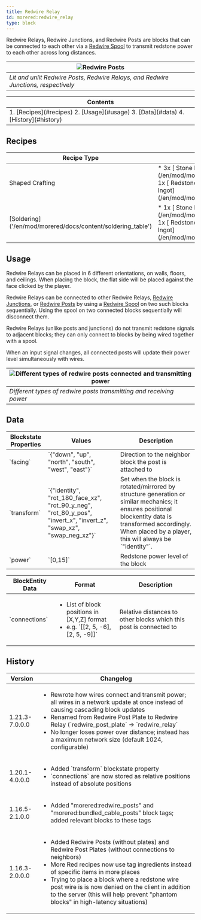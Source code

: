 ```yaml
---
title: Redwire Relay
id: morered:redwire_relay
type: block
---
```


Redwire Relays, Redwire Junctions, and Redwire Posts are blocks that can be connected to each other via a [Redwire Spool](/en/mod/morered/docs/content/wires_and_cables/redwire_spool) to transmit redstone power to each other across long distances.

| ![Redwire Posts](https://www.commoble.net/images/morered/redwire_posts_lit_unlit.png)
| ---
| _Lit and unlit Redwire Posts, Redwire Relays, and Redwire Junctions, respectively_

<table>
	<thead><tr><th>Contents</th></tr></thead>
	<tbody><tr><td>
		1. [Recipes](#recipes)
		2. [Usage](#usage)
		3. [Data](#data)
		4. [History](#history)
	</td></tr></tbody>
</table>

## Recipes

<table>
	<thead>
		<tr>
			<th>Recipe Type</th>
			<th>Ingredients</th>
			<th>Output</th>
			<th>Example</th>
		</tr>
	</thead>
	<tbody>
		<tr>
			<td>Shaped Crafting</td>
			<td style={{width: '30%'}}>
				* 3x [<ModAsset width={32} height={32} location='morered:stone_plate'/> Stone Plate](/en/mod/morered/docs/content/building_and_crafting/stone_plate)
				* 1x [<ModAsset width={32} height={32} location='iron_ingot'/> Redstone Torch](https://minecraft.wiki/Iron_Ingot)
				* 1x [<ModAsset width={32} height={32} location='morered:red_alloy_ingot'/> Red Alloy Ingot](/en/mod/morered/docs/content/building_and_crafting/red_alloy_ingot)
			</td>
			<td>
				* 1x Redwire Relay
			</td>
			<td>
				![Shaped Crafting Recipe for Redwire Posts](https://commoble.net/images/morered/recipes/redwire_post_plate_recipe.png)
			</td>
		</tr>
		<tr>
			<td>[Soldering]('/en/mod/morered/docs/content/soldering_table')</td>
			<td style={{width: '30%'}}>
				* 1x [<ModAsset width={32} height={32} location='morered:stone_plate'/> Stone Plate](/en/mod/morered/docs/content/building_and_crafting/stone_plate)
				* 1x [<ModAsset width={32} height={32} location='iron_ingot'/> Redstone Torch](https://minecraft.wiki/Iron_Ingot)
				* 1x [<ModAsset width={32} height={32} location='morered:red_alloy_ingot'/> Red Alloy Ingot](/en/mod/morered/docs/content/building_and_crafting/red_alloy_ingot)
			</td>
			<td>
				* 1x Redwire Relay
			</td>
			<td>
				![Soldering Recipe for Redwire Posts](https://commoble.net/images/morered/recipes/redwire_post_plate_from_gatecrafting.png)
			</td>
		</tr>
	</tbody>
</table>

## Usage

Redwire Relays can be placed in 6 different orientations, on walls, floors, and ceilings. When placing the block, the flat side will be placed against the face clicked by the player.

Redwire Relays can be connected to other Redwire Relays,
[Redwire Junctions](/en/mod/morered/docs/content/wires_and_cables/redwire_junction),
or [Redwire Posts](/en/mod/morered/docs/content/wires_and_cables/redwire_post)
by using a [Redwire Spool](/en/mod/morered/docs/content/wires_and_cables/redwire_spool) on two such blocks sequentially.
Using the spool on two connected blocks sequentially will disconnect them.

Redwire Relays (unlike posts and junctions) do not transmit redstone signals to adjacent blocks;
they can only connect to blocks by being wired together with a spool.

When an input signal changes, all connected posts will update their power level simultaneously with wires.

| ![Different types of redwire posts connected and transmitting power](https://www.commoble.net/images/morered/redwire_posts.png)
| ---
| _Different types of redwire posts transmitting and receiving power_

## Data

<table>
	<thead><tr><th>Blockstate Properties</th><th>Values</th><th>Description</th></tr></thead>
	<tbody>
		<tr><td>`facing`</td><td>`{"down", "up", "north", "south", "west", "east"}`</td><td>Direction to the neighbor block the post is attached to</td></tr>
		<tr><td>`transform`</td><td>`{"identity", "rot_180_face_xz", "rot_90_y_neg", "rot_80_y_pos", "invert_x", "invert_z", "swap_xz", "swap_neg_xz"}`</td><td>Set when the block is rotated/mirrored by structure generation or similar mechanics; it ensures positional blockentity data is transformed accordingly. When placed by a player, this will always be `"identity"`.</td></tr>
		<tr><td>`power`</td><td>`[0,15]`</td><td>Redstone power level of the block</td></tr>
	</tbody>
</table>

<table>
	<thead><tr><th>BlockEntity Data</th><th>Format</th><th>Description</th></tr></thead>
	<tbody>
		<tr>
			<td>`connections`</td>
			<td><ul><li>List of block positions in [X,Y,Z] format</li><li>e.g. `[[2, 5, -6], [2, 5, -9]]`</li></ul></td>
			<td>Relative distances to other blocks which this post is connected to</td>
		</tr>
	</tbody>
</table>

## History
<table>
	<thead><tr><th>Version</th><th>Changelog</th></tr></thead>
	<tbody>
		<tr>
			<td>1.21.3-7.0.0.0</td>
			<td>
				<ul>
					<li>Rewrote how wires connect and transmit power; all wires in a network update at once instead of causing cascading block updates</li>
					<li>Renamed from Redwire Post Plate to Redwire Relay (`redwire_post_plate` -> `redwire_relay`</li>
					<li>No longer loses power over distance; instead has a maximum network size (default 1024, configurable)</li>
				</ul>
			</td>
		</tr>
		<tr>
			<td>1.20.1-4.0.0.0</td>
			<td>
				<ul>
					<li>Added `transform` blockstate property</li>
					<li>`connections` are now stored as relative positions instead of absolute positions</li>
				</ul>
			</td>
		</tr>
		<tr>
			<td>1.16.5-2.1.0.0</td>
			<td>
				<ul>
					<li>Added "morered:redwire_posts" and "morered:bundled_cable_posts" block tags; added relevant blocks to these tags</li>
				</ul>
			</td>
		</tr>
		<tr>
			<td>1.16.3-2.0.0.0</td>
			<td>
				<ul>
					<li>Added Redwire Posts (without plates) and Redwire Post Plates (without connections to neighbors)</li>
					<li>More Red recipes now use tag ingredients instead of specific items in more places</li>
					<li>Trying to place a block where a redstone wire post wire is is now denied on the client in addition to the server (this will help prevent "phantom blocks" in high-latency situations)</li>
				</ul>
			</td>
		</tr>
	</tbody>
</table>
